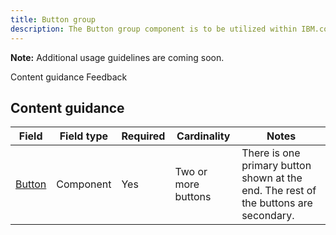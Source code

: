 ```yaml
---
title: Button group
description: The Button group component is to be utilized within IBM.com for grouping two or more Button components together and sets all buttons to the same width.
---
```



<ComponentDescription name="Button group" type="ui" />

<InlineNotification>

**Note:** Additional usage guidelines are coming soon.

</InlineNotification>

<AnchorLinks>

<AnchorLink>Content guidance</AnchorLink>
<AnchorLink>Feedback</AnchorLink>

</AnchorLinks>

<ResourceLinks name="Button group" type="ui" />

## Content guidance

| Field                                                                                                            | Field type | Required | Cardinality         | Notes                                                                                |
| ---------------------------------------------------------------------------------------------------------------- | ---------- | -------- | ------------------- | ------------------------------------------------------------------------------------ |
| <a href="https://www.carbondesignsystem.com/components/button/usage" target="_blank" rel="noreferrer">Button</a> | Component  | Yes      | Two or more buttons | There is one primary button shown at the end. The rest of the buttons are secondary. |

<ComponentFooter name="Button group" type="ui" />
